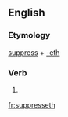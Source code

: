 ==English==

===Etymology===
[[suppress]] + [[-eth]]

===Verb===
{{head|en|verb form}}

# {{en-archaic third-person singular of|suppress}}

[[fr:suppresseth]]